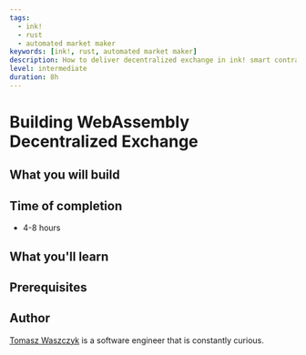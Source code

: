 ```yaml
---
tags:
  - ink!
  - rust
  - automated market maker
keywords: [ink!, rust, automated market maker]
description: How to deliver decentralized exchange in ink! smart contract language
level: intermediate
duration: 8h
---
```


# Building WebAssembly Decentralized Exchange

## What you will build


## Time of completion

- 4-8 hours

## What you'll learn


## Prerequisites


## Author

[Tomasz Waszczyk](https://github.com/tomaszWaszczyk/) is a software engineer that is constantly curious.

